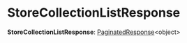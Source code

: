 
# StoreCollectionListResponse

 **StoreCollectionListResponse**: [PaginatedResponse](../types.HttpTypes.PaginatedResponse/page.mdx)&#60;object&#62;
